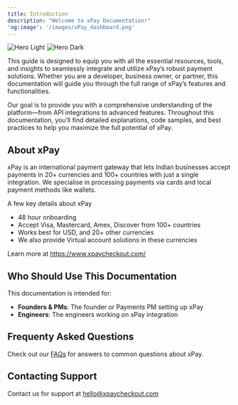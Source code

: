 ```yaml
---
title: Introduction
description: "Welcome to xPay Documentation!"
'og:image': '/images/xPay_dashboard.png'
---
```


<Frame>
  <img
    className="block dark:hidden"
    src="/images/xPay_dashboard.png"
    alt="Hero Light"
  />
  <img
    className="hidden dark:block"
    src="/images/xPay_dashboard.png"
    alt="Hero Dark"
  />
</Frame>

This guide is designed to equip you with all the essential resources, tools, and insights to seamlessly integrate and utilize xPay’s robust payment solutions. Whether you are a developer, business owner, or partner, this documentation will guide you through the full range of xPay’s features and functionalities.

Our goal is to provide you with a comprehensive understanding of the platform—from API integrations to advanced features. Throughout this documentation, you’ll find detailed explanations, code samples, and best practices to help you maximize the full potential of xPay.

## About xPay

xPay is an international payment gateway that lets Indian businesses accept payments in 20+ currencies and 100+ countries with just a single integration. We specialise in processing payments via cards and local payment methods like wallets.

A few key details about xPay

- 48 hour onboarding
- Accept Visa, Mastercard, Amex, Discover from 100+ countries
- Works best for USD, and 20+ other currencies
- We also provide Virtual account solutions in these currencies

Learn more at https://www.xpaycheckout.com/

## Who Should Use This Documentation

This documentation is intended for:

- **Founders & PMs**: The founder or Payments PM setting up xPay
- **Engineers**: The engineers working on xPay integration

## Frequenty Asked Questions

Check out our [FAQs](/help/faq) for answers to common questions about xPay.

## Contacting Support

Contact us for support at hello@xpaycheckout.com

